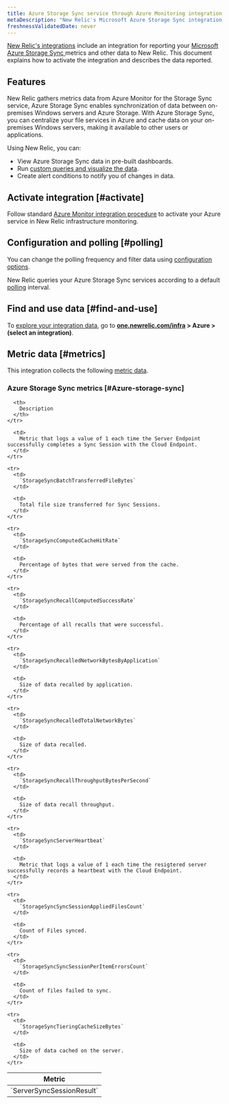 ```yaml
---
title: Azure Storage Sync service through Azure Monitoring integration
metaDescription: "New Relic's Microsoft Azure Storage Sync integration: what data it reports and how to enable it."
freshnessValidatedDate: never
---
```


[New Relic's integrations](/docs/infrastructure/introduction-infra-monitoring) include an integration for reporting your [Microsoft Azure Storage Sync ](https://azure.microsoft.com/en-us/services/storagesync/) metrics and other data to New Relic. This document explains how to activate the integration and describes the data reported.

## Features

New Relic gathers metrics data from Azure Monitor for the Storage Sync service, Azure Storage Sync enables synchronization of data between on-premises Windows servers and Azure Storage. With Azure Storage Sync, you can centralize your file services in Azure and cache data on your on-premises Windows servers, making it available to other users or applications.

Using New Relic, you can:

* View Azure Storage Sync data in pre-built dashboards.
* Run [custom queries and visualize the data](/docs/infrastructure/integrations-getting-started/getting-started/use-integration-data-new-relic-insights).
* Create alert conditions to notify you of changes in data.

## Activate integration [#activate]

Follow standard [Azure Monitor integration procedure](/docs/infrastructure/microsoft-azure-integrations/azure-integrations-list/azure-monitor) to activate your Azure service in New Relic infrastructure monitoring.

## Configuration and polling [#polling]

You can change the polling frequency and filter data using [configuration options](/docs/infrastructure/microsoft-azure-integrations/azure-integrations-list/azure-monitor/#settings).

New Relic queries your Azure Storage Sync services according to a default [polling](/docs/infrastructure/microsoft-azure-integrations/azure-integrations-list/azure-monitor/#settings) interval.

## Find and use data [#find-and-use]

To [explore your integration data](/docs/infrastructure/integrations/find-use-infrastructure-integration-data), go to <DNT>**[one.newrelic.com/infra](https://one.newrelic.com/infra) > Azure > (select an integration)**</DNT>.

## Metric data [#metrics]

This integration collects the following [metric data](/docs/infrastructure/integrations-getting-started/getting-started/understand-integration-data-data-types#metric).

### Azure Storage Sync metrics [#Azure-storage-sync]

<table>
  <thead>
    <tr>
      <th style={{ width: "300px" }}>
        Metric
      </th>

      <th>
        Description
      </th>
    </tr>
  </thead>

  <tbody>
    <tr>
      <td>
        `ServerSyncSessionResult`
      </td>

      <td>
        Metric that logs a value of 1 each time the Server Endpoint successfully completes a Sync Session with the Cloud Endpoint.
      </td>
    </tr>

    <tr>
      <td>
        `StorageSyncBatchTransferredFileBytes`
      </td>

      <td>
        Total file size transferred for Sync Sessions.
      </td>
    </tr>

    <tr>
      <td>
        `StorageSyncComputedCacheHitRate`
      </td>

      <td>
        Percentage of bytes that were served from the cache.
      </td>
    </tr>

    <tr>
      <td>
        `StorageSyncRecallComputedSuccessRate`
      </td>

      <td>
        Percentage of all recalls that were successful.
      </td>
    </tr>

    <tr>
      <td>
        `StorageSyncRecalledNetworkBytesByApplication`
      </td>

      <td>
        Size of data recalled by application.
      </td>
    </tr>

    <tr>
      <td>
        `StorageSyncRecalledTotalNetworkBytes`
      </td>

      <td>
        Size of data recalled.
      </td>
    </tr>

    <tr>
      <td>
        `StorageSyncRecallThroughputBytesPerSecond`
      </td>

      <td>
        Size of data recall throughput.
      </td>
    </tr>

    <tr>
      <td>
        `StorageSyncServerHeartbeat`
      </td>

      <td>
        Metric that logs a value of 1 each time the resigtered server successfully records a heartbeat with the Cloud Endpoint.
      </td>
    </tr>

    <tr>
      <td>
        `StorageSyncSyncSessionAppliedFilesCount`
      </td>

      <td>
        Count of Files synced.
      </td>
    </tr>

    <tr>
      <td>
        `StorageSyncSyncSessionPerItemErrorsCount`
      </td>

      <td>
        Count of files failed to sync.
      </td>
    </tr>

    <tr>
      <td>
        `StorageSyncTieringCacheSizeBytes`
      </td>

      <td>
        Size of data cached on the server.
      </td>
    </tr>
  </tbody>
</table>
